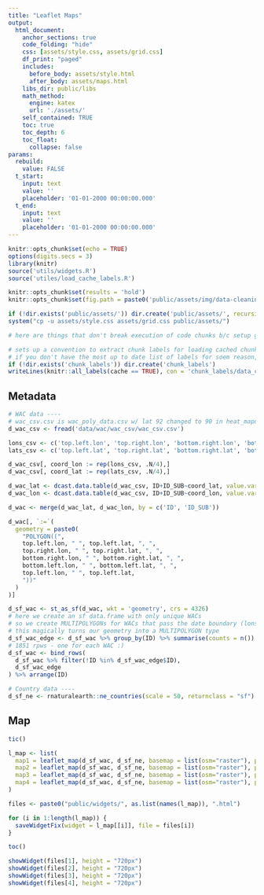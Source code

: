 ```yaml
---
title: "Leaflet Maps"
output:
  html_document:
    anchor_sections: true
    code_folding: "hide"
    css: [assets/style.css, assets/grid.css]
    df_print: "paged"
    includes:
      before_body: assets/style.html
      after_body: assets/maps.html
    libs_dir: public/libs
    math_method:
      engine: katex
      url: './assets/'
    self_contained: TRUE
    toc: true
    toc_depth: 6
    toc_float:
      collapse: false
params:
  rebuild:
    value: FALSE
  t_start:
    input: text
    value: ''
    placeholder: '01-01-2000 00:00:00.000'
  t_end:
    input: text
    value: ''
    placeholder: '01-01-2000 00:00:00.000'
---
```


```r
knitr::opts_chunk$set(echo = TRUE)
options(digits.secs = 3)
library(knitr)
source('utils/widgets.R')
source('utiles/load_cache_labels.R')

knitr::opts_chunk$set(results = 'hold')
knitr::opts_chunk$set(fig.path = paste0('public/assets/img/data-cleaning'))

if (!dir.exists('public/assets/')) dir.create('public/assets/', recursive = T)
system("cp -u assets/style.css assets/grid.css public/assets/")
```

```r
# here are things that don't break execution of code chunks b/c setup gets ran by default 

# sets up a convention to extract chunk labels for loading cached chunks outisde of rendering
# if you don't have the most up to date list of labels for soem reason, throw `stop()` below this line, then render
if (!dir.exists('chunk_labels')) dir.create('chunk_labels')
writeLines(knitr::all_labels(cache == TRUE), con = 'chunk_labels/data_cleaning.txt')
```

## Metadata

```r
# WAC data ----
# wac_csv.csv is wac_poly_data.csv w/ lat 92 changed to 90 in heat_mapdiff
d_wac_csv <- fread('data/wac/wac_csv/wac_csv.csv')

lons_csv <- c('top.left.lon', 'top.right.lon', 'bottom.right.lon', 'bottom.left.lon')
lats_csv <- c('top.left.lat', 'top.right.lat', 'bottom.right.lat', 'bottom.left.lat')

d_wac_csv[, coord_lon := rep(lons_csv, .N/4),]
d_wac_csv[, coord_lat := rep(lats_csv, .N/4),]

d_wac_lat <- dcast.data.table(d_wac_csv, ID+ID_SUB~coord_lat, value.var = "lat")
d_wac_lon <- dcast.data.table(d_wac_csv, ID+ID_SUB~coord_lon, value.var = "lon")

d_wac <- merge(d_wac_lat, d_wac_lon, by = c('ID', 'ID_SUB'))

d_wac[, `:=`(
  geometry = paste0(
    "POLYGON((",
    top.left.lon, " ", top.left.lat, ", ",
    top.right.lon, " ", top.right.lat, ", ",
    bottom.right.lon, " ", bottom.right.lat, ", ",
    bottom.left.lon, " ", bottom.left.lat, ", ",
    top.left.lon, " ", top.left.lat,
    "))"
  )
)]

d_sf_wac <- st_as_sf(d_wac, wkt = 'geometry', crs = 4326)
# here we create an sf data.frame with only unique WACs
# so we create MULTIPOLYGONs for WACs that pass the date boundary (lons crossing over 180)
# this magically turns our geometry into a MULTIPOLYGON type
d_sf_wac_edge <- d_sf_wac %>% group_by(ID) %>% summarise(counts = n()) %>% filter(counts > 1)
# 1851 rpws - one for each WAC :)
d_sf_wac <- bind_rows(
  d_sf_wac %>% filter(!ID %in% d_sf_wac_edge$ID),
  d_sf_wac_edge
) %>% arrange(ID)

# Country data ----
d_sf_ne <- rnaturalearth::ne_countries(scale = 50, returnclass = "sf")
```


## Map

```r
tic()

l_map <- list(
  map1 = leaflet_map(d_sf_wac, d_sf_ne, basemap = list(osm="raster"), pal_scale = "linear", pal_reverse = F),
  map2 = leaflet_map(d_sf_wac, d_sf_ne, basemap = list(osm="raster"), pal_scale = "linear", pal_reverse = F),
  map3 = leaflet_map(d_sf_wac, d_sf_ne, basemap = list(osm="raster"), pal_scale = "linear", pal_reverse = F),
  map4 = leaflet_map(d_sf_wac, d_sf_ne, basemap = list(osm="raster"), pal_scale = "linear", pal_reverse = F)
)

files <- paste0("public/widgets/", as.list(names(l_map)), ".html")

for (i in 1:length(l_map)) {
  saveWidgetFix(widget = l_map[[i]], file = files[i])
}

toc()
```

```r
showWidget(files[1], height = "720px")
showWidget(files[2], height = "720px")
showWidget(files[3], height = "720px")
showWidget(files[4], height = "720px")
```

